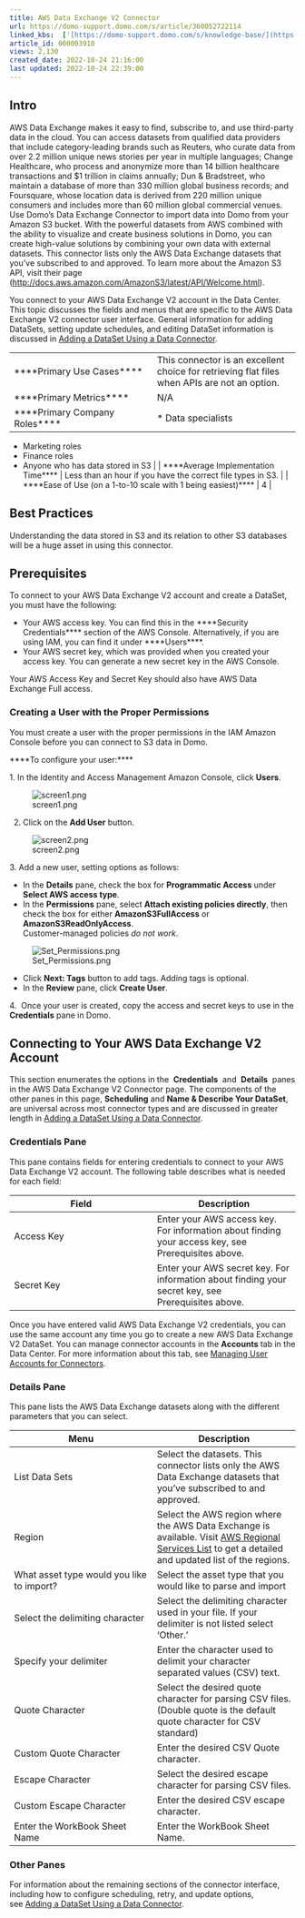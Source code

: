 ```yaml
---
title: AWS Data Exchange V2 Connector
url: https://domo-support.domo.com/s/article/360052722114
linked_kbs:  ['[https://domo-support.domo.com/s/knowledge-base/](https://domo-support.domo.com/s/knowledge-base/)', '[https://domo-support.domo.com/s/](https://domo-support.domo.com/s/)', '[https://domo-support.domo.com/s/topic/0TO5w000000ZammGAC](https://domo-support.domo.com/s/topic/0TO5w000000ZammGAC)', '[https://domo-support.domo.com/s/topic/0TO5w000000ZanLGAS](https://domo-support.domo.com/s/topic/0TO5w000000ZanLGAS)', '[https://domo-support.domo.com/s/topic/0TO5w000000ZaowGAC](https://domo-support.domo.com/s/topic/0TO5w000000ZaowGAC)', '[https://domo-support.domo.com/s/article/360042926274](https://domo-support.domo.com/s/article/360042926274)', '[https://domo-support.domo.com/s/article/360042926054](https://domo-support.domo.com/s/article/360042926054)', '[https://domo-support.domo.com/s/article/360052722114](https://domo-support.domo.com/s/article/360052722114)', '[https://domo-support.domo.com/s/topic/0TO5w000000ZaowGAC/file-connectors](https://domo-support.domo.com/s/topic/0TO5w000000ZaowGAC/file-connectors)', '[https://domo-support.domo.com/s/article/360043429933](https://domo-support.domo.com/s/article/360043429933)', '[https://domo-support.domo.com/s/article/360043429953](https://domo-support.domo.com/s/article/360043429953)', '[https://domo-support.domo.com/s/article/360042925494](https://domo-support.domo.com/s/article/360042925494)', '[https://domo-support.domo.com/s/article/4408174643607](https://domo-support.domo.com/s/article/4408174643607)', '[https://domo-support.domo.com/s/article/360043429913](https://domo-support.domo.com/s/article/360043429913)', '[https://domo-support.domo.com/s/login/](https://domo-support.domo.com/s/login/)']
article_id: 000003910
views: 2,130
created_date: 2022-10-24 21:16:00
last updated: 2022-10-24 22:39:00
---
```




Intro
-----


AWS Data Exchange makes it easy to find, subscribe to, and use third-party data in the cloud. You can access datasets from qualified data providers that include category-leading brands such as Reuters, who curate data from over 2.2 million unique news stories per year in multiple languages; Change Healthcare, who process and anonymize more than 14 billion healthcare transactions and $1 trillion in claims annually; Dun & Bradstreet, who maintain a database of more than 330 million global business records; and Foursquare, whose location data is derived from 220 million unique consumers and includes more than 60 million global commercial venues. Use Domo's Data Exchange Connector to import data into Domo from your Amazon S3 bucket. With the powerful datasets from AWS combined with the ability to visualize and create business solutions in Domo, you can create high-value solutions by combining your own data with external datasets. This connector lists only the AWS Data Exchange datasets that you've subscribed to and approved. To learn more about the Amazon S3 API, visit their page ([http://docs.aws.amazon.com/AmazonS3/latest/API/Welcome.html](http://docs.aws.amazon.com/AmazonS3/latest/API/Welcome.html "http://docs.aws.amazon.com/AmazonS3/latest/API/Welcome.html")).


You connect to your AWS Data Exchange V2 account in the Data Center. This topic discusses the fields and menus that are specific to the AWS Data Exchange V2 connector user interface. General information for adding DataSets, setting update schedules, and editing DataSet information is discussed in [Adding a DataSet Using a Data Connector](/s/article/360042926274).




|  |  |
| --- | --- |
| ****Primary Use Cases**** | This connector is an excellent choice for retrieving flat files when APIs are not an option. |
| ****Primary Metrics**** | N/A |
| ****Primary Company Roles**** | * Data specialists
* Marketing roles
* Finance roles
* Anyone who has data stored in S3
 |
| ****Average Implementation Time**** | Less than an hour if you have the correct file types in S3. |
| ****Ease of Use (on a 1-to-10 scale with 1 being easiest)**** | 4 |


Best Practices
--------------


Understanding the data stored in S3 and its relation to other S3 databases will be a huge asset in using this connector.


Prerequisites
-------------


To connect to your AWS Data Exchange V2 account and create a DataSet, you must have the following:


* Your AWS access key. You can find this in the ****Security Credentials**** section of the AWS Console. Alternatively, if you are using IAM, you can find it under ****Users****.
* Your AWS secret key, which was provided when you created your access key. You can generate a new secret key in the AWS Console.


Your AWS Access Key and Secret Key should also have AWS Data Exchange Full access.


### Creating a User with the Proper Permissions


You must create a user with the proper permissions in the IAM Amazon Console before you can connect to S3 data in Domo.


****To configure your user:****


1. In the Identity and Access Management Amazon Console, click **Users**.


![screen1.png](screen1.png)


2. Click on the **Add User** button.


![screen2.png](screen2.png)


3. Add a new user, setting options as follows:


* In the **Details** pane, check the box for **Programmatic Access** under **Select AWS access type**.
* In the **Permissions** pane, select **Attach existing policies directly**, then check the box for either **AmazonS3FullAccess** or **AmazonS3ReadOnlyAccess**.  
Customer-managed policies *do not work*.


![Set_Permissions.png](Set_Permissions.png)


* Click **Next: Tags** button to add tags. Adding tags is optional.
* In the **Review** pane, click **Create User**.


4.  Once your user is created, copy the access and secret keys to use in the **Credentials** pane in Domo.


Connecting to Your AWS Data Exchange V2 Account
-----------------------------------------------


This section enumerates the options in the  **Credentials**  and  **Details**  panes in the AWS Data Exchange V2 Connector page. The components of the other panes in this page, **Scheduling** and **Name & Describe Your DataSet**, are universal across most connector types and are discussed in greater length in [Adding a DataSet Using a Data Connector](/s/article/360042926274 "Adding a DataSet Using a Data Connector").


### Credentials Pane


This pane contains fields for entering credentials to connect to your AWS Data Exchange V2 account. The following table describes what is needed for each field:  




| Field | Description |
| --- | --- |
| Access Key | Enter your AWS access key. For information about finding your access key, see Prerequisites above. |
| Secret Key | Enter your AWS secret key. For information about finding your secret key, see Prerequisites above. |


Once you have entered valid AWS Data Exchange V2 credentials, you can use the same account any time you go to create a new AWS Data Exchange V2 DataSet. You can manage connector accounts in the **Accounts** tab in the Data Center. For more information about this tab, see [Managing User Accounts for Connectors](/s/article/360042926054 "Managing User Accounts for Connectors").


### Details Pane


This pane lists the AWS Data Exchange datasets along with the different parameters that you can select.




| Menu | Description |
| --- | --- |
| List Data Sets | Select the datasets. This connector lists only the AWS Data Exchange datasets that you've subscribed to and approved. |
| Region | Select the AWS region where the AWS Data Exchange is available. Visit [AWS Regional Services List](https://aws.amazon.com/about-aws/global-infrastructure/regional-product-services/ "https://aws.amazon.com/about-aws/global-infrastructure/regional-product-services/") to get a detailed and updated list of the regions. |
| What asset type would you like to import? | Select the asset type that you would like to parse and import |
| Select the delimiting character | Select the delimiting character used in your file. If your delimiter is not listed select 'Other.' |
| Specify your delimiter | Enter the character used to delimit your character separated values (CSV) text. |
| Quote Character | Select the desired quote character for parsing CSV files. (Double quote is the default quote character for CSV standard) |
| Custom Quote Character | Enter the desired CSV Quote character. |
| Escape Character | Select the desired escape character for parsing CSV files. |
| Custom Escape Character | Enter the desired CSV escape character. |
| Enter the WorkBook Sheet Name | Enter the WorkBook Sheet Name. |


### Other Panes


For information about the remaining sections of the connector interface, including how to configure scheduling, retry, and update options, see [Adding a DataSet Using a Data Connector](/s/article/360042926274).

